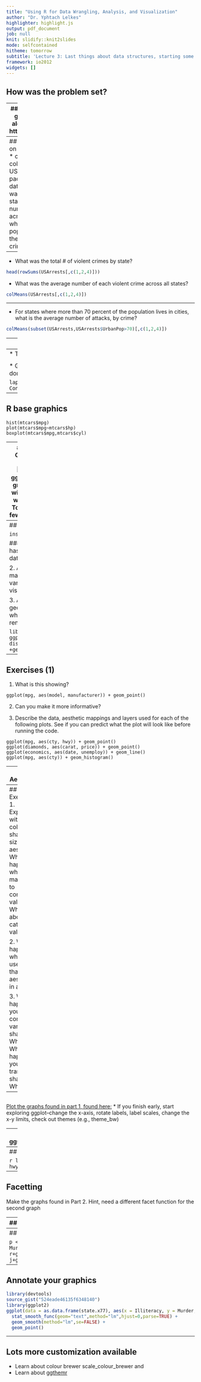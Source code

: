 ```yaml
---
title: "Using R for Data Wrangling, Analysis, and Visualization"
author: "Dr. Yphtach Lelkes"
highlighter: highlight.js
output: pdf_document
job: null
knit: slidify::knit2slides
mode: selfcontained
hitheme: tomorrow
subtitle: 'Lecture 3: Last things about data structures, starting some graphics'
framework: io2012
widgets: []
---
```

## How was the problem set?

---
## Today
1. Lists
2. Starting with graphs
3. You'll need to follow along on the slides posted here: https://github.com/ylelkes/R_wav

---
## Various functions you perform on the entire dataset (or subsets)
* colSums(), rowSums(), colMeans(), rowMeans()
* Use the USArrests dataset in the datasets package data(datasets::USArrests). 
* What was the total # of violent crimes by state?
* What was the average number of each violent crime across all states?
* For states where more than 70 percent of the population lives in cities, what is the average number of attacks, by crime?

---
* What was the total # of violent crimes by state?
```r
head(rowSums(USArrests[,c(1,2,4)]))
```

* What was the average number of each violent crime across all states?
```r
colMeans(USArrests[,c(1,2,4)])
```

---

* For states where more than 70 percent of the population lives in cities, what is the average number of attacks, by crime?

```r
colMeans(subset(USArrests,USArrests$UrbanPop>70)[,c(1,2,4)])
```


---
## Lists

* A list is a type of object that can hold any other object
```
newlist <- list(mtcars,letters,6)
newlist[[2]]
```
* Index or subset within a list
```
newlist[[1]][,6]
```
* Will become much more useful down the road. 

---
* Try the following:
  * Run the following code:
  
  <sub>
  ```
 listexample <-  
 list(experiment1=data.frame(condition=c("Control","Treat"),score=rnorm(100)),
 experiment2=data.frame(condition=c("Control","Treat"),score=rnorm(100)),
 experiment3=data.frame(condition=c("Control","Treat"),score=rnorm(100)))
  ```
  </sub>
  
  * Generate the mean score for Treatment and Control for each dataset
  * When you're done try the following:
  
  ```
lapply(listexample,function(x)c(Treatment=mean(subset(x,condition=="Treat")$score),
Control=mean(subset(x,condition=="Control")$score)))
    ```

---
## R base graphics
```
hist(mtcars$mpg)
plot(mtcars$mpg~mtcars$hp)
boxplot(mtcars$mpg,mtcars$cyl)
```

---
## R base graphics
* Generally ugly
* Enter Hadley Wickham
* ![Hadley Wickham](http://www.statistics.rice.edu/uploadedImages/Faculty/hadley-rice%201.JPG)
* ggplot2: The grammar of graphics
* Easy to start with, but you can end up with complex figures. 
* Today will do part 1. In a few weeks we'll do part 2. 

---
## ggplot2

```
install.packages(ggplot2)
```

### Every ggplot2 object has three components
1. data,

2. A set of aesthetic mappings between variables in the data and visual properties, and

3. At least one geom, geometric object (or later), which describes how to render each observation.

```
library(ggplot2)
ggplot(mpg, aes(x = displ, y = hwy)) +geom_point()
```

---
## Exercises (1)
1. What is this showing? 
```
ggplot(mpg, aes(model, manufacturer)) + geom_point() 
```
2. Can you make it more informative?

3. Describe the data, aesthetic mappings and layers used for each of the following plots. See if you can predict what the plot will look like before running the code.

```
ggplot(mpg, aes(cty, hwy)) + geom_point()
ggplot(diamonds, aes(carat, price)) + geom_point()
ggplot(economics, aes(date, unemploy)) + geom_line()
ggplot(mpg, aes(cty)) + geom_histogram()
```

---
## Aesthetics

```
aes(displ, hwy, colour = class)
aes(displ, hwy, shape = drv)
aes(displ, hwy, size = cyl)
```

```
ggplot(mpg, aes(displ, cty)) + 
  geom_point()
ggplot(mpg, aes(displ, cty, colour = class)) + 
  geom_point()
ggplot(mpg, aes(displ, cty)) +  geom_point(color="blue")
```

---
## Exercises
1. Experiment with the colour, shape and size aesthetics. What happens when you map them to continuous values? What about categorical values? 

2. What happens when you use more than one aesthetic in a plot?

3. What happens if you map a continuous variable to shape? Why? What happens if you map trans to shape? Why?

---
##
[Plot the graphs found in part 1, found here:](https://github.com/ylelkes/R_wav/blob/master/Week2-a/makethesegraphs.pdf)
* If you finish early, start exploring ggplot--change the x-axis, rotate labels, label scales, change the x-y limits, check out themes (e.g., theme_bw)

---
## Saving your graphs
* ggsave(filename="x.pdf",width=8,height=8)

* ggsave(filename="x.png",width=8,height=8)

* etc



---
## Facetting :Tables of graphics

```r
library(ggplot2)
ggplot(mpg, aes(displ, hwy)) + geom_point() +facet_wrap(~class)
```

---
## Facetting 
Make the graphs found in Part 2. Hint, need a different facet function for the second graph


---
## Plotting errors

* In most plots, we want to display uncertainty
* Here need to display a xmin and xmax OR a ymin and a ymax within the geom

```r
df <- data.frame(
  trt = factor(c(1, 1, 2, 2)), 
  resp = c(1, 5, 3, 4), 
  group = factor(c(1, 2, 1, 2)), 
  se = c(0.1, 0.3, 0.3, 0.2)
)
limits <- aes(ymax = resp + se, ymin=resp - se)

p <- ggplot(df, aes(colour=group, y=resp, x=trt))
p + geom_line(aes(group=group)) + geom_errorbar(limits, width=0.2)    
```

* Work on part 3 in the graphs section.

---
## Building a plot layer by layer

```
p <- ggplot(as.data.frame(state.x77), aes(Illiteracy, Murder))
p
r <- p+geom_point()
r
j <- r+geom_smooth(method="lm")
j
j+geom_text(aes(label=rownames(as.data.frame(state.x77))))
```

---
## Annotate your graphics


```r
library(devtools)
source_gist("524eade46135f6348140")
library(ggplot2)
ggplot(data = as.data.frame(state.x77), aes(x = Illiteracy, y = Murder, label=Murder)) +
  stat_smooth_func(geom="text",method="lm",hjust=0,parse=TRUE) +
  geom_smooth(method="lm",se=FALSE) +
  geom_point() 
```


---
## Lots more customization available

* Learn about colour brewer scale_colour_brewer and 
* Learn about [ggthemr](https://github.com/cttobin/ggthemr)




